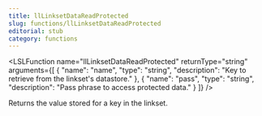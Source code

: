 ```yaml
---
title: llLinksetDataReadProtected
slug: functions/llLinksetDataReadProtected
editorial: stub
category: functions
---
```


<LSLFunction
	name="llLinksetDataReadProtected"
	returnType="string"
	arguments={[
	{
		"name": "name",
		"type": "string",
		"description": "Key to retrieve from the linkset's datastore."
	},
	{
		"name": "pass",
		"type": "string",
		"description": "Pass phrase to access protected data."
	}
]}
/>

Returns the value stored for a key in the linkset.
